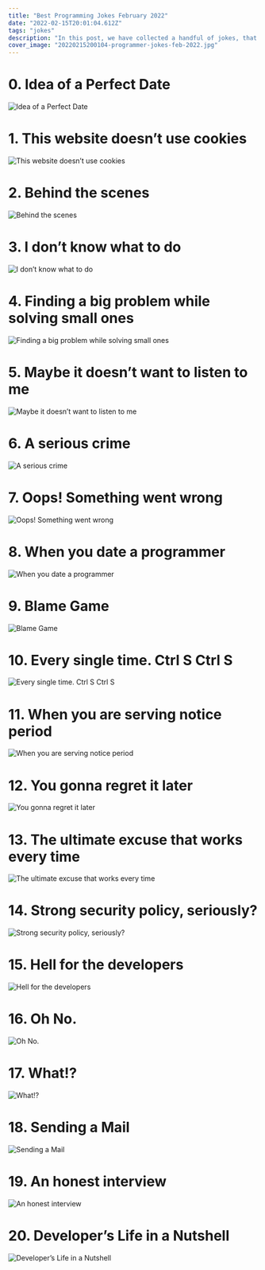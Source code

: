 ```yaml
---
title: "Best Programming Jokes February 2022"
date: "2022-02-15T20:01:04.612Z"
tags: "jokes"
description: "In this post, we have collected a handful of jokes, that have been floating around the Web, which showcase a programmer’s sense of humor. Don’t worry if you don’t get all of them — just get a programmer to explain it to you."
cover_image: "20220215200104-programmer-jokes-feb-2022.jpg"
---
```


# 0\. Idea of a Perfect Date

<img src="/images/20220215200104/1.jpeg" alt="Idea of a Perfect Date" />

# 1\. This website doesn’t use cookies

<img
  src="/images/20220215200104/2.jpeg"
  alt="This website doesn’t use cookies"
/>

# 2\. Behind the scenes

<img src="/images/20220215200104/3.jpeg" alt="Behind the scenes" />

# 3\. I don’t know what to do

<img src="/images/20220215200104/4.jpeg" alt="I don’t know what to do" />

# 4\. Finding a big problem while solving small ones

<img
  src="/images/20220215200104/5.jpeg"
  alt="Finding a big problem while solving small ones"
/>

# 5\. Maybe it doesn’t want to listen to me

<img
  src="/images/20220215200104/6.jpeg"
  alt="Maybe it doesn’t want to listen to me"
/>

# 6\. A serious crime

<img src="/images/20220215200104/7.jpeg" alt="A serious crime" />

# 7\. Oops! Something went wrong

<img src="/images/20220215200104/8.jpeg" alt="Oops! Something went wrong" />

# 8\. When you date a programmer

<img src="/images/20220215200104/9.jpeg" alt="When you date a programmer" />

# 9\. Blame Game

<img src="/images/20220215200104/10.jpeg" alt="Blame Game" />

# 10\. Every single time. Ctrl S Ctrl S

<img
  src="/images/20220215200104/11.jpeg"
  alt="Every single time. Ctrl S Ctrl S"
/>

# 11\. When you are serving notice period

<img
  src="/images/20220215200104/12.jpeg"
  alt="When you are serving notice period"
/>

# 12\. You gonna regret it later

<img src="/images/20220215200104/13.jpeg" alt="You gonna regret it later" />

# 13\. The ultimate excuse that works every time

<img
  src="/images/20220215200104/14.jpeg"
  alt="The ultimate excuse that works every time"
/>

# 14\. Strong security policy, seriously?

<img
  src="/images/20220215200104/15.jpeg"
  alt="Strong security policy, seriously?"
/>

# 15\. Hell for the developers

<img src="/images/20220215200104/16.jpeg" alt="Hell for the developers" />

# 16\. Oh No.

<img src="/images/20220215200104/17.jpeg" alt="Oh No." />

# 17\. What!?

<img src="/images/20220215200104/18.jpeg" alt="What!?" />

# 18\. Sending a Mail

<img src="/images/20220215200104/19.jpeg" alt="Sending a Mail" />

# 19\. An honest interview

<img src="/images/20220215200104/20.jpeg" alt="An honest interview" />

# 20\. Developer’s Life in a Nutshell

<img
  src="/images/20220215200104/21.jpeg"
  alt="Developer’s Life in a Nutshell"
/>
